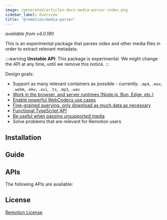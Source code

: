 ```yaml
---
image: /generated/articles-docs-media-parser-index.png
sidebar_label: Overview
title: '@remotion/media-parser'
---
```



_available from v4.0.190_

This is an experimental package that parses video and other media files in order to extract relevant metadata.

:::warning
**Unstable API**: This package is experimental. We might change the API at any time, until we remove this notice.
:::

Design goals:

- Support as many relevant containers as possible - currently: `.mp4`, `.mov`, `.webm`, `.mkv`, `.avi`, `.ts`, `.mp3`, `.wav`
- [Work in the browser, and server runtimes (Node.js, Bun, Edge, etc.)](/docs/media-parser/support)
- [Enable powerful WebCodecs use cases](/docs/media-parser/webcodecs)
- [Fine-grained querying, only download as much data as necessary](/docs/media-parser/fast-and-slow)
- [Functional TypeScript API](/docs/media-parser/parse-media)
- [Be useful when passing unsupported media](/docs/media-parser/foreign-file-types)
- Solve problems that are relevant for Remotion users

## Installation

<Installation pkg="@remotion/media-parser" />

## Guide

<MediaParserGuideTableOfContents />

## APIs

The following APIs are available:

<TableOfContents />

## License

[Remotion License](https://remotion.dev/license)
